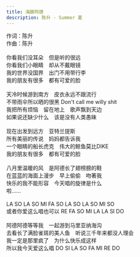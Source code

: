 ```yaml
---
title: 海豚阿德
description: 陈升 - Summer 夏
---
```


作词：陈升<br />作曲：陈升<br /><br />你看我们没耳朵　但是听的很远<br />你看我们小眼睛　却从不戴眼镜<br />我的世界没国界　出门不用带行李<br />我的朋友有很多　都有可爱的脸<br /><br />天冷时候游到南方　皮衣永远不跟流行<br />不带雨伞所以晒的很黑 Don't call me willy shit<br />我把所有烦恼　留在地上　歌声飘到天边<br />如果说还缺少什么　该是没有人类愚昧<br /><br />现在出发到远方　亚特兰提斯<br />所有美丽的传说　妈妈都告诉我<br />一个眼睛的船长虎克　伟大的鲸鱼莫比DIKE<br />我的朋友有很多　都有可爱的脸<br /><br />八月里温暖的风　是阿德长了翅榜膀的鞋<br />在蓝蓝的海面上漫步　早上偷偷　吻著我<br />快乐的我不能形容　今天唱的旋律是什么<br />啦......<br /><br />LA SO LA SO MI FA SO LA SO LA SO MI SO<br />或者你爱这么唱也可以 RE FA SO MI LA LA SI DO<br /><br />阿德阿德等等我　一起游到马里亚纳海沟<br />去看长了满脸雀斑的美人鱼　听说三千年来都没人理会<br />我一定是那里疯了　为什么快乐成这样<br />所以我今天爱这么唱 DO SI LA SO FA MI RE DO
